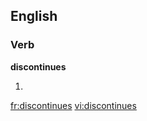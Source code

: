 ==English==
===Verb===
'''discontinues'''
# {{third-person singular of|[[discontinue]]}}

[[fr:discontinues]]
[[vi:discontinues]]